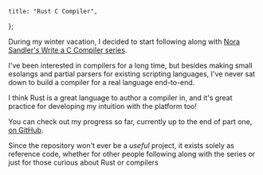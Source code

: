 	title: "Rust C Compiler",
};

During my winter vacation, I decided to start following along
with [Nora Sandler's Write a C Compiler series](https://norasandler.com/2017/11/29/Write-a-Compiler.html).

I've been interested in compilers for a long time, but besides making small esolangs and partial parsers for existing scripting languages, I've never sat down to build a compiler for a real language end-to-end.

I think Rust is a great language to author a compiler in, and it's great practice for developing my intuition with the platform too!

You can check out my progress so far, currently up to the end of part one, [on GitHub](https://github.com/LPGhatguy/rust-c-compiler).

Since the repository won't ever be a *useful* project, it exists solely as reference code, whether for other people following along with the series or just for those curious about Rust or compilers
